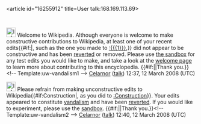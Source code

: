 <article id="16255912" title=User talk:168.169.113.69>
	<talkpage id="16255912" title="User talk:168.169.113.69">
[[Image:Information.svg|25px]] Welcome to Wikipedia. Although everyone is welcome to make constructive contributions to Wikipedia, at least one of your recent edits{{#if:|, such as the one you made to [[:{{{1}}}]],}} did not appear to be constructive and has been [[Help:Reverting|reverted]] or removed.  Please use [[Wikipedia:Sandbox|the sandbox]] for any test edits you would like to make, and take a look at the [[Wikipedia:Welcoming committee/Welcome to Wikipedia|welcome page]] to learn more about contributing to this encyclopedia. {{#if:|{{{2}}}|Thank you.}}&lt;!-- Template:uw-vandalism1 --&gt; [[User:Celarnor|Celarnor]] ([[User talk:Celarnor|talk]]) 12:37, 12 March 2008 (UTC)

[[Image:Information.svg|25px]] Please refrain from making unconstructive edits to Wikipedia{{#if:Construction|, as you did to [[:Construction]]}}. Your edits appeared to constitute [[Wikipedia:Vandalism|vandalism]] and have been [[Help:Reverting|reverted]]. If you would like to experiment, please use the [[Wikipedia:Sandbox|sandbox]]. {{#if:|{{{2}}}|Thank you.}}&lt;!-- Template:uw-vandalism2 --&gt; [[User:Celarnor|Celarnor]] ([[User talk:Celarnor|talk]]) 12:40, 12 March 2008 (UTC)
	</talkpage>
</article>